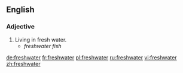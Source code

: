 ==English==

===Adjective===
{{en-adj|-}}

# Living in fresh water.
#*''freshwater fish''

[[de:freshwater]]
[[fr:freshwater]]
[[pl:freshwater]]
[[ru:freshwater]]
[[vi:freshwater]]
[[zh:freshwater]]